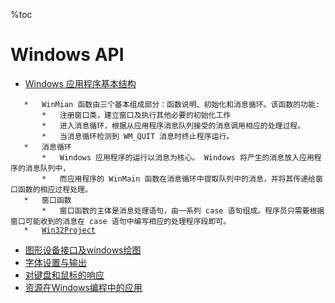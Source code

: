 %toc

= Windows API =
*   [[http://www.cppblog.com/sunshinealike/archive/2009/03/10/76050.html|Windows 应用程序基本结构]]
    *   WinMian 函数由三个基本组成部分：函数说明、初始化和消息循环。该函数的功能:
        *   注册窗口类，建立窗口及执行其他必要的初始化工作
        *   进入消息循环，根据从应用程序消息队列接受的消息调用相应的处理过程。
        *   当消息循环检测到 WM_QUIT 消息时终止程序运行。
    *   消息循环
        *   Windows 应用程序的运行以消息为核心。 Windows 将产生的消息放入应用程序的消息队列中，
        *   而应用程序的 WinMain 函数在消息循环中提取队列中的消息，并将其传递给窗口函数的相应过程处理。 
    *   窗口函数
        *   窗口函数的主体是消息处理语句，由一系列 case 语句组成。程序员只需要根据窗口可能收到的消息在 case 语句中编写相应的处理程序段即可。
    *   [[Win32Project]]
*   [[http://www.cppblog.com/sunshinealike/archive/2009/03/10/76148.html|图形设备接口及windows绘图]]
*   [[http://www.cppblog.com/sunshinealike/archive/2009/03/11/76242.html|字体设置与输出]]
*   [[http://www.cppblog.com/sunshinealike/archive/2009/03/12/76346.html|对键盘和鼠标的响应]]
*   [[http://www.cppblog.com/sunshinealike/archive/2009/03/14/76539.html|资源在Windows编程中的应用]]
